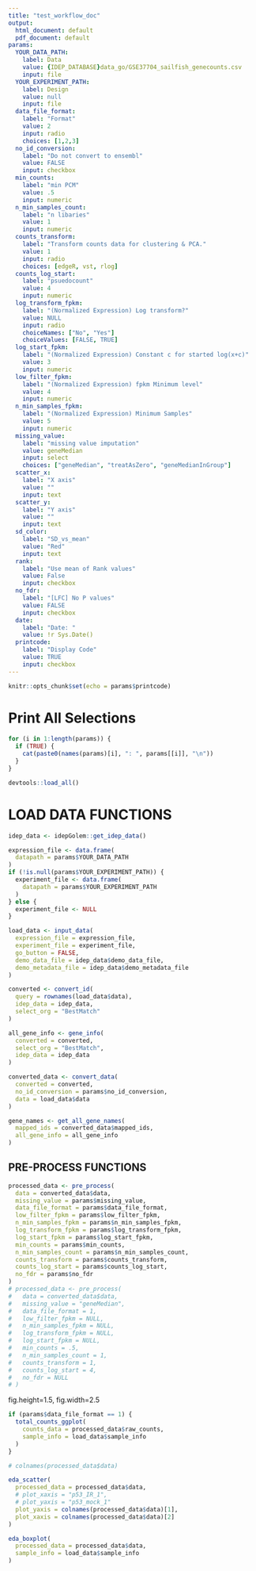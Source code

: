 ```yaml
---
title: "test_workflow_doc"
output:
  html_document: default
  pdf_document: default
params:
  YOUR_DATA_PATH:
    label: Data
    value: {IDEP_DATABASE}data_go/GSE37704_sailfish_genecounts.csv
    input: file
  YOUR_EXPERIMENT_PATH:
    label: Design
    value: null
    input: file
  data_file_format:
    label: "Format"
    value: 2
    input: radio
    choices: [1,2,3] 
  no_id_conversion:
    label: "Do not convert to ensembl"
    value: FALSE
    input: checkbox
  min_counts:
    label: "min PCM"
    value: .5
    input: numeric
  n_min_samples_count:
    label: "n libaries"
    value: 1
    input: numeric
  counts_transform:
    label: "Transform counts data for clustering & PCA."
    value: 1
    input: radio
    choices: [edgeR, vst, rlog]
  counts_log_start:
    label: "psuedocount"
    value: 4
    input: numeric
  log_transform_fpkm:
    label: "(Normalized Expression) Log transform?"
    value: NULL
    input: radio
    choiceNames: ["No", "Yes"]
    choiceValues: [FALSE, TRUE]
  log_start_fpkm:
    label: "(Normalized Expression) Constant c for started log(x+c)"
    value: 3
    input: numeric
  low_filter_fpkm:
    label: "(Normalized Expression) fpkm Minimum level"
    value: 4
    input: numeric
  n_min_samples_fpkm:
    label: "(Normalized Expression) Minimum Samples"
    value: 5
    input: numeric
  missing_value:
    label: "missing value imputation"
    value: geneMedian
    input: select
    choices: ["geneMedian", "treatAsZero", "geneMedianInGroup"]
  scatter_x:
    label: "X axis"
    value: ""
    input: text
  scatter_y:
    label: "Y axis"
    value: ""
    input: text
  sd_color:
    label: "SD_vs_mean"
    value: "Red"
    input: text
  rank:
    label: "Use mean of Rank values"
    value: False
    input: checkbox
  no_fdr:
    label: "[LFC] No P values"
    value: FALSE
    input: checkbox
  date:
    label: "Date: "
    value: !r Sys.Date()
  printcode:
    label: "Display Code"
    value: TRUE
    input: checkbox
---
```


```r
knitr::opts_chunk$set(echo = params$printcode)
```
<!-- Select the drop down menu for the "Knit" button and select "Knit with parameters" to knit this document. -->

# Print All Selections
```r
for (i in 1:length(params)) {
  if (TRUE) {
    cat(paste0(names(params)[i], ": ", params[[i]], "\n"))
  }
}
```



```r
devtools::load_all()
```

# LOAD DATA FUNCTIONS

```r

idep_data <- idepGolem::get_idep_data()

expression_file <- data.frame(
  datapath = params$YOUR_DATA_PATH
)
if (!is.null(params$YOUR_EXPERIMENT_PATH)) {
  experiment_file <- data.frame(
    datapath = params$YOUR_EXPERIMENT_PATH
  )
} else {
  experiment_file <- NULL
}
```

```r
load_data <- input_data(
  expression_file = expression_file,
  experiment_file = experiment_file,
  go_button = FALSE,
  demo_data_file = idep_data$demo_data_file,
  demo_metadata_file = idep_data$demo_metadata_file
)

converted <- convert_id(
  query = rownames(load_data$data),
  idep_data = idep_data,
  select_org = "BestMatch"
)

all_gene_info <- gene_info(
  converted = converted,
  select_org = "BestMatch",
  idep_data = idep_data
)

converted_data <- convert_data(
  converted = converted,
  no_id_conversion = params$no_id_conversion,
  data = load_data$data
)

gene_names <- get_all_gene_names(
  mapped_ids = converted_data$mapped_ids,
  all_gene_info = all_gene_info
)
```


## PRE-PROCESS FUNCTIONS

```r

processed_data <- pre_process(
  data = converted_data$data,
  missing_value = params$missing_value,
  data_file_format = params$data_file_format,
  low_filter_fpkm = params$low_filter_fpkm,
  n_min_samples_fpkm = params$n_min_samples_fpkm,
  log_transform_fpkm = params$log_transform_fpkm,
  log_start_fpkm = params$log_start_fpkm,
  min_counts = params$min_counts,
  n_min_samples_count = params$n_min_samples_count,
  counts_transform = params$counts_transform,
  counts_log_start = params$counts_log_start,
  no_fdr = params$no_fdr
)
# processed_data <- pre_process(
#   data = converted_data$data,
#   missing_value = "geneMedian",
#   data_file_format = 1,
#   low_filter_fpkm = NULL,
#   n_min_samples_fpkm = NULL,
#   log_transform_fpkm = NULL,
#   log_start_fpkm = NULL,
#   min_counts = .5,
#   n_min_samples_count = 1,
#   counts_transform = 1,
#   counts_log_start = 4,
#   no_fdr = NULL
# )
```

fig.height=1.5, fig.width=2.5
```r
if (params$data_file_format == 1) {
  total_counts_ggplot(
    counts_data = processed_data$raw_counts,
    sample_info = load_data$sample_info
  )
}
```


```r
# colnames(processed_data$data)

eda_scatter(
  processed_data = processed_data$data,
  # plot_xaxis = "p53_IR_1",
  # plot_yaxis = "p53_mock_1"
  plot_yaxis = colnames(processed_data$data)[1],
  plot_xaxis = colnames(processed_data$data)[2]
)
```



```r
eda_boxplot(
  processed_data = processed_data$data,
  sample_info = load_data$sample_info
)
```